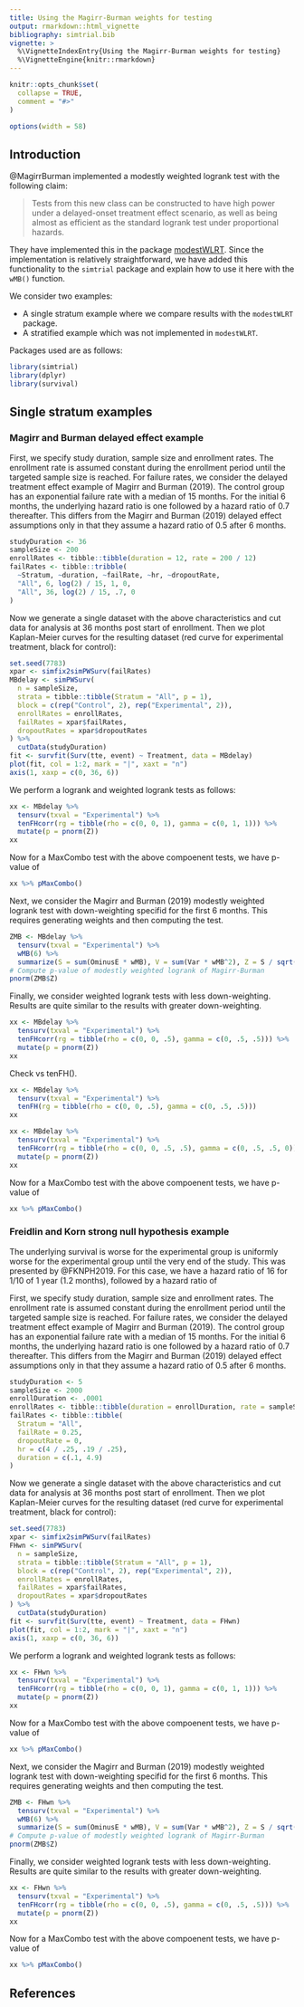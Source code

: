 ```yaml
---
title: Using the Magirr-Burman weights for testing
output: rmarkdown::html_vignette
bibliography: simtrial.bib
vignette: >
  %\VignetteIndexEntry{Using the Magirr-Burman weights for testing}
  %\VignetteEngine{knitr::rmarkdown} 
---
```


```r
knitr::opts_chunk$set(
  collapse = TRUE,
  comment = "#>"
)

options(width = 58)
```

## Introduction

@MagirrBurman implemented a modestly weighted logrank test with the following claim:

> Tests from this new class can be constructed to have high power under a
> delayed-onset treatment effect scenario, as well as being almost as efficient
> as the standard logrank test under proportional hazards.

They have implemented this in the package [modestWLRT](https://github.com/dominicmagirr/modestWLRT).
Since the implementation is relatively straightforward, we have added this functionality to the `simtrial` package and explain how to use it here with the `wMB()` function.

We consider two examples:

- A single stratum example where we compare results with the `modestWLRT` package.
- A stratified example which was not implemented in `modestWLRT`.

Packages used are as follows:

```r
library(simtrial)
library(dplyr)
library(survival)
```

## Single stratum examples

### Magirr and Burman delayed effect example

First, we specify study duration, sample size and enrollment rates. The enrollment rate is assumed constant during the enrollment period until the targeted sample size is reached.
For failure rates, we consider the delayed treatment effect example of Magirr and Burman (2019).
The control group has an exponential failure rate with a median of 15 months. 
For the initial 6 months, the underlying hazard ratio is one followed by a hazard ratio of 0.7 thereafter.
This differs from the Magirr and Burman (2019) delayed effect assumptions only in that they assume a hazard ratio of 0.5 after 6 months.

```r
studyDuration <- 36
sampleSize <- 200
enrollRates <- tibble::tibble(duration = 12, rate = 200 / 12)
failRates <- tibble::tribble(
  ~Stratum, ~duration, ~failRate, ~hr, ~dropoutRate,
  "All", 6, log(2) / 15, 1, 0,
  "All", 36, log(2) / 15, .7, 0
)
```

Now we generate a single dataset with the above characteristics and cut data for analysis at 36 months post start of enrollment.
Then we plot Kaplan-Meier curves for the resulting dataset (red curve for experimental treatment, black for control):

```r
set.seed(7783)
xpar <- simfix2simPWSurv(failRates)
MBdelay <- simPWSurv(
  n = sampleSize,
  strata = tibble::tibble(Stratum = "All", p = 1),
  block = c(rep("Control", 2), rep("Experimental", 2)),
  enrollRates = enrollRates,
  failRates = xpar$failRates,
  dropoutRates = xpar$dropoutRates
) %>%
  cutData(studyDuration)
fit <- survfit(Surv(tte, event) ~ Treatment, data = MBdelay)
plot(fit, col = 1:2, mark = "|", xaxt = "n")
axis(1, xaxp = c(0, 36, 6))
```

We perform a logrank and weighted logrank tests as follows:

```r
xx <- MBdelay %>%
  tensurv(txval = "Experimental") %>%
  tenFHcorr(rg = tibble(rho = c(0, 0, 1), gamma = c(0, 1, 1))) %>%
  mutate(p = pnorm(Z))
xx
```

Now for a MaxCombo test with the above compoenent tests, we have  p-value of

```r
xx %>% pMaxCombo()
```

Next, we consider the Magirr and Burman (2019) modestly weighted logrank test with down-weighting specifid for the first 6 months.
This requires generating weights and then computing the test.

```r
ZMB <- MBdelay %>%
  tensurv(txval = "Experimental") %>%
  wMB(6) %>%
  summarize(S = sum(OminusE * wMB), V = sum(Var * wMB^2), Z = S / sqrt(V))
# Compute p-value of modestly weighted logrank of Magirr-Burman
pnorm(ZMB$Z)
```

Finally, we consider weighted logrank tests with less down-weighting.
Results are quite similar to the results with greater down-weighting.

```r
xx <- MBdelay %>%
  tensurv(txval = "Experimental") %>%
  tenFHcorr(rg = tibble(rho = c(0, 0, .5), gamma = c(0, .5, .5))) %>%
  mutate(p = pnorm(Z))
xx
```

Check vs tenFH().

```r
xx <- MBdelay %>%
  tensurv(txval = "Experimental") %>%
  tenFH(rg = tibble(rho = c(0, 0, .5), gamma = c(0, .5, .5)))
xx
```

```r
xx <- MBdelay %>%
  tensurv(txval = "Experimental") %>%
  tenFHcorr(rg = tibble(rho = c(0, 0, .5, .5), gamma = c(0, .5, .5, 0))) %>%
  mutate(p = pnorm(Z))
xx
```

Now for a MaxCombo test with the above compoenent tests, we have  p-value of

```r
xx %>% pMaxCombo()
```

### Freidlin and Korn strong null hypothesis example

The underlying survival is worse for the experimental group is uniformly worse for the experimental group until the very end of the study.
This was presented by @FKNPH2019. For this case, we have a hazard ratio of 16 for 1/10 of 1 year (1.2 months), followed by a hazard ratio of 

First, we specify study duration, sample size and enrollment rates. The enrollment rate is assumed constant during the enrollment period until the targeted sample size is reached.
For failure rates, we consider the delayed treatment effect example of Magirr and Burman (2019).
The control group has an exponential failure rate with a median of 15 months. 
For the initial 6 months, the underlying hazard ratio is one followed by a hazard ratio of 0.7 thereafter.
This differs from the Magirr and Burman (2019) delayed effect assumptions only in that they assume a hazard ratio of 0.5 after 6 months.

```r
studyDuration <- 5
sampleSize <- 2000
enrollDuration <- .0001
enrollRates <- tibble::tibble(duration = enrollDuration, rate = sampleSize / enrollDuration)
failRates <- tibble::tibble(
  Stratum = "All",
  failRate = 0.25,
  dropoutRate = 0,
  hr = c(4 / .25, .19 / .25),
  duration = c(.1, 4.9)
)
```

Now we generate a single dataset with the above characteristics and cut data for analysis at 36 months post start of enrollment.
Then we plot Kaplan-Meier curves for the resulting dataset (red curve for experimental treatment, black for control):

```r
set.seed(7783)
xpar <- simfix2simPWSurv(failRates)
FHwn <- simPWSurv(
  n = sampleSize,
  strata = tibble::tibble(Stratum = "All", p = 1),
  block = c(rep("Control", 2), rep("Experimental", 2)),
  enrollRates = enrollRates,
  failRates = xpar$failRates,
  dropoutRates = xpar$dropoutRates
) %>%
  cutData(studyDuration)
fit <- survfit(Surv(tte, event) ~ Treatment, data = FHwn)
plot(fit, col = 1:2, mark = "|", xaxt = "n")
axis(1, xaxp = c(0, 36, 6))
```

We perform a logrank and weighted logrank tests as follows:

```r
xx <- FHwn %>%
  tensurv(txval = "Experimental") %>%
  tenFHcorr(rg = tibble(rho = c(0, 0, 1), gamma = c(0, 1, 1))) %>%
  mutate(p = pnorm(Z))
xx
```

Now for a MaxCombo test with the above compoenent tests, we have  p-value of

```r
xx %>% pMaxCombo()
```

Next, we consider the Magirr and Burman (2019) modestly weighted logrank test with down-weighting specifid for the first 6 months.
This requires generating weights and then computing the test.

```r
ZMB <- FHwn %>%
  tensurv(txval = "Experimental") %>%
  wMB(6) %>%
  summarize(S = sum(OminusE * wMB), V = sum(Var * wMB^2), Z = S / sqrt(V))
# Compute p-value of modestly weighted logrank of Magirr-Burman
pnorm(ZMB$Z)
```

Finally, we consider weighted logrank tests with less down-weighting.
Results are quite similar to the results with greater down-weighting.

```r
xx <- FHwn %>%
  tensurv(txval = "Experimental") %>%
  tenFHcorr(rg = tibble(rho = c(0, 0, .5), gamma = c(0, .5, .5))) %>%
  mutate(p = pnorm(Z))
xx
```

Now for a MaxCombo test with the above compoenent tests, we have  p-value of

```r
xx %>% pMaxCombo()
```

## References
